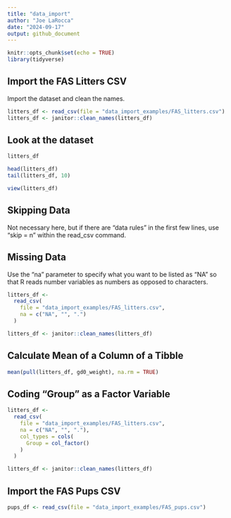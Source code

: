 ```yaml
---
title: "data_import"
author: "Joe LaRocca"
date: "2024-09-17"
output: github_document
---
```


```r
knitr::opts_chunk$set(echo = TRUE)
library(tidyverse)
```

## Import the FAS Litters CSV

Import the dataset and clean the names.

```r

litters_df <- read_csv(file = "data_import_examples/FAS_litters.csv")
litters_df <- janitor::clean_names(litters_df)

```

## Look at the dataset

```r

litters_df

head(litters_df)
tail(litters_df, 10)

```


```r

view(litters_df)

```

## Skipping Data

Not necessary here, but if there are "data rules" in the first few lines, use "skip = n" 
within the read_csv command.

## Missing Data

Use the "na" parameter to specify what you want to be listed as "NA" so that R reads number variables
as numbers as opposed to characters.

```r

litters_df <- 
  read_csv(
    file = "data_import_examples/FAS_litters.csv",
    na = c("NA", "", ".")                     
  )

litters_df <- janitor::clean_names(litters_df)

```
## Calculate Mean of a Column of a Tibble

```r

mean(pull(litters_df, gd0_weight), na.rm = TRUE)

```

## Coding "Group" as a Factor Variable

```r

litters_df <- 
  read_csv(
    file = "data_import_examples/FAS_litters.csv",
    na = c("NA", "", "."),
    col_types = cols(
      Group = col_factor()
    )
  )

litters_df <- janitor::clean_names(litters_df)

```


## Import the FAS Pups CSV

```r

pups_df <- read_csv(file = "data_import_examples/FAS_pups.csv")

```



